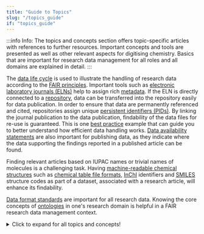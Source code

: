 ```yaml
---
title: "Guide to Topics"
slug: "/topics_guide"
if: "topics_guide"
---
```



:::info Info:
The topics and concepts section offers topic-specific articles with references to further resources. Important concepts and tools are presented as well as other relevant aspects for digitising chemistry. Basics that are important for research data management for all roles and all domains are explained in detail.
:::

The [data life cycle](/docs/data_life_cycle) is used to illustrate the handling of research data according to the [FAIR principles](/docs/fair). Important tools such as [electronic laboratory journals (ELNs)](/docs/eln) help to assign rich [metadata](/docs/metadata). If the ELN is directly connected to a [repository](/docs/repositories), data can be transferred into the repository easily for data publication. In order to ensure that data are permanently referenced and cited, repositories assign unique [persistent identifiers (PIDs)](/docs/pid). By linking the journal publication to the data publication, findability of the data files for re-use is guaranteed. This is one [best practice](/docs/best_practice) example that can guide you to better understand how efficient data handling works.
[Data availability statements](/docs/data_availability_statement) are also important for publishing data, as they indicate where the data supporting the findings reported in a published article can be found.

Finding relevant articles based on IUPAC names or trivial names of molecules is a challenging task. Having [machine-readable chemical structures](/docs/machine-readable_chemical_structures) such as [chemical table file formats](/docs/ct_files), [InChI](/docs/inchi) identifiers and [SMILES](/docs/smiles) structure codes as part of a dataset, associated with a research article, will enhance its findability.

[Data format standards](/docs/format_standards) are important for all research data.
Knowing the core concepts of [ontologies](/docs/ontology) in one's research domain is helpful in a FAIR research data management context.


<details>
  <summary>Click to expand for all topics and concepts!</summary>
  
 <h3>Topics & Concepts</h3>
 
<a href="/docs/fair">FAIR Data Principles</a> <br />
<a href="/docs/eln">Electronic Lab Notebooks (ELNs)</a> <br />
<a href="/docs/repositories">Repositories</a> <br />
<a href="/docs/metadata">Metadata and Minimum Information</a> <br />
<a href="/docs/format_standards">Data format standard</a> <br />
<a href="/docs/ontology">Ontology</a> <br />
<a href="/docs/best_practice">Best Practice</a> <br />
<a href="/docs/machine-readable_chemical_structures">Machine-Readable Chemical Structures</a> <br />
<a href="/docs/ct_files">Chemical Table File Formatss</a> <br />
<a href="/docs/inchi">InChI</a> <br />
<a href="/docs/smiles">SMILES</a> <br />
<a href="/docs/pid">Persistent Identifiers (PIDs)</a> <br />
<a href="/docs/data_life_cycle">Research Data Life Cycle</a> <br />
<a href="/docs/data_availability_statement">Data Availability Statement</a> <br />

</details>

